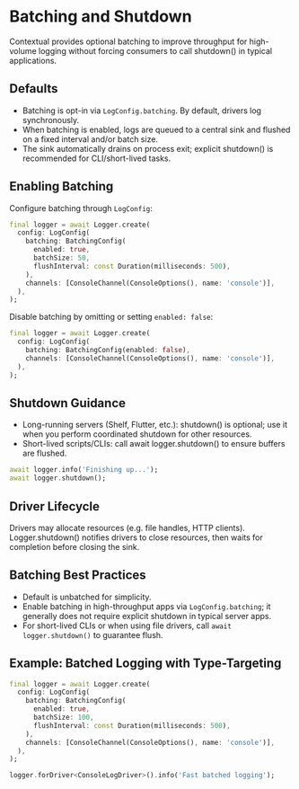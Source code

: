 # Batching and Shutdown

Contextual provides optional batching to improve throughput for high-volume logging without forcing consumers to call shutdown() in typical applications.

## Defaults

- Batching is opt-in via `LogConfig.batching`. By default, drivers log synchronously.
- When batching is enabled, logs are queued to a central sink and flushed on a fixed interval and/or batch size.
- The sink automatically drains on process exit; explicit shutdown() is recommended for CLI/short-lived tasks.

## Enabling Batching

Configure batching through `LogConfig`:

```dart
final logger = await Logger.create(
  config: LogConfig(
    batching: BatchingConfig(
      enabled: true,
      batchSize: 50,
      flushInterval: const Duration(milliseconds: 500),
    ),
    channels: [ConsoleChannel(ConsoleOptions(), name: 'console')],
  ),
);
```

Disable batching by omitting or setting `enabled: false`:

```dart
final logger = await Logger.create(
  config: LogConfig(
    batching: BatchingConfig(enabled: false),
    channels: [ConsoleChannel(ConsoleOptions(), name: 'console')],
  ),
);
```

## Shutdown Guidance

- Long-running servers (Shelf, Flutter, etc.): shutdown() is optional; use it when you perform coordinated shutdown for other resources.
- Short-lived scripts/CLIs: call await logger.shutdown() to ensure buffers are flushed.

```dart
await logger.info('Finishing up...');
await logger.shutdown();
```

## Driver Lifecycle

Drivers may allocate resources (e.g. file handles, HTTP clients). Logger.shutdown() notifies drivers to close resources, then waits for completion before closing the sink.

## Batching Best Practices

- Default is unbatched for simplicity.
- Enable batching in high-throughput apps via `LogConfig.batching`; it generally does not require explicit shutdown in typical server apps.
- For short-lived CLIs or when using file drivers, call `await logger.shutdown()` to guarantee flush.

## Example: Batched Logging with Type-Targeting

```dart
final logger = await Logger.create(
  config: LogConfig(
    batching: BatchingConfig(
      enabled: true,
      batchSize: 100,
      flushInterval: const Duration(milliseconds: 500),
    ),
    channels: [ConsoleChannel(ConsoleOptions(), name: 'console')],
  ),
);

logger.forDriver<ConsoleLogDriver>().info('Fast batched logging');
```

